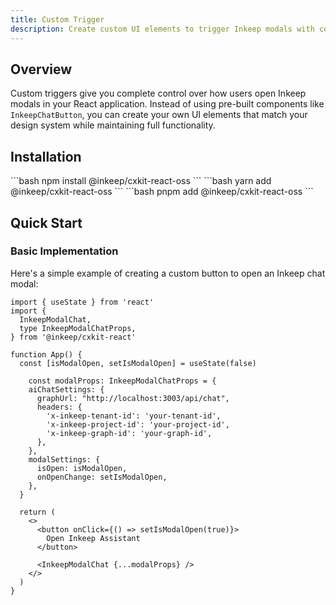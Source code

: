 ```yaml
---
title: Custom Trigger
description: Create custom UI elements to trigger Inkeep modals with complete control over appearance and behavior.
---
```


## Overview

Custom triggers give you complete control over how users open Inkeep modals in your React application. Instead of using pre-built components like `InkeepChatButton`, you can create your own UI elements that match your design system while maintaining full functionality.

## Installation

<Tabs>
  <Tab title="npm">
    ```bash
    npm install @inkeep/cxkit-react-oss
    ```
  </Tab>
  <Tab title="yarn">
    ```bash
    yarn add @inkeep/cxkit-react-oss
    ```
  </Tab>
  <Tab title="pnpm">
    ```bash
    pnpm add @inkeep/cxkit-react-oss
    ```
  </Tab>
</Tabs>

## Quick Start

### Basic Implementation

Here's a simple example of creating a custom button to open an Inkeep chat modal:

```tsx
import { useState } from 'react'
import {
  InkeepModalChat,
  type InkeepModalChatProps,
} from '@inkeep/cxkit-react'

function App() {
  const [isModalOpen, setIsModalOpen] = useState(false)

    const modalProps: InkeepModalChatProps = {
    aiChatSettings: {
      graphUrl: "http://localhost:3003/api/chat",
      headers: {
        'x-inkeep-tenant-id': 'your-tenant-id',
        'x-inkeep-project-id': 'your-project-id',
        'x-inkeep-graph-id': 'your-graph-id',
      },
    },
    modalSettings: {
      isOpen: isModalOpen,
      onOpenChange: setIsModalOpen,
    },
  }

  return (
    <>
      <button onClick={() => setIsModalOpen(true)}>
        Open Inkeep Assistant
      </button>
      
      <InkeepModalChat {...modalProps} />
    </>
  )
}
```